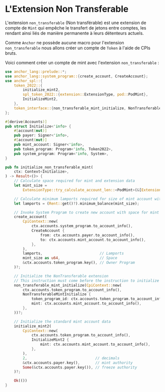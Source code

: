 
# L'Extension Non Transferable

L'extension `non_transferable` (Non transférable) est une extension de compte de `Mint` qui empêche le transfert de jetons entre comptes, les rendant ainsi liés de manière permanente à leurs détenteurs actuels.

<ArticleSection name="Initialisation du Compte de Mint" id="initializing-the-mint-account" level="h2" />

Comme `Anchor` ne possède aucune macro pour l'extension `non_transferable` nous allons créer un compte de `Token` à l'aide de CPIs bruts.

Voici comment créer un compte de mint avec l'extension `non_transferable` :

```rust
use anchor_lang::prelude::*;
use anchor_lang::system_program::{create_account, CreateAccount};
use anchor_spl::{
    token_2022::{
        initialize_mint2,
        spl_token_2022::{extension::ExtensionType, pod::PodMint},
        InitializeMint2,
    },
    token_interface::{non_transferable_mint_initialize, NonTransferableMintInitialize, Token2022},
};

#[derive(Accounts)]
pub struct Initialize<'info> {
    #[account(mut)]
    pub payer: Signer<'info>,
    #[account(mut)]
    pub mint_account: Signer<'info>,
    pub token_program: Program<'info, Token2022>,
    pub system_program: Program<'info, System>,
}

pub fn initialize_non_transferable_mint(
    ctx: Context<Initialize>,
) -> Result<()> {
    // Calculate space required for mint and extension data
    let mint_size =
        ExtensionType::try_calculate_account_len::<PodMint>(&[ExtensionType::NonTransferable])?;

    // Calculate minimum lamports required for size of mint account with extensions
    let lamports = (Rent::get()?).minimum_balance(mint_size);

    // Invoke System Program to create new account with space for mint and extension data
    create_account(
        CpiContext::new(
            ctx.accounts.system_program.to_account_info(),
            CreateAccount {
                from: ctx.accounts.payer.to_account_info(),
                to: ctx.accounts.mint_account.to_account_info(),
            },
        ),
        lamports,                          // Lamports
        mint_size as u64,                  // Space
        &ctx.accounts.token_program.key(), // Owner Program
    )?;

    // Initialize the NonTransferable extension
    // This instruction must come before the instruction to initialize the mint data
    non_transferable_mint_initialize(CpiContext::new(
        ctx.accounts.token_program.to_account_info(),
        NonTransferableMintInitialize {
            token_program_id: ctx.accounts.token_program.to_account_info(),
            mint: ctx.accounts.mint_account.to_account_info(),
        },
    ))?;

    // Initialize the standard mint account data
    initialize_mint2(
        CpiContext::new(
            ctx.accounts.token_program.to_account_info(),
            InitializeMint2 {
                mint: ctx.accounts.mint_account.to_account_info(),
            },
        ),
        2,                               // decimals
        &ctx.accounts.payer.key(),       // mint authority
        Some(&ctx.accounts.payer.key()), // freeze authority
    )?;

    Ok(())
}
```